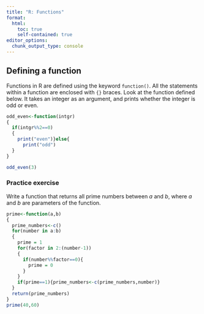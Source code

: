 ```yaml
---
title: "R: Functions"
format:
  html:
    toc: true
    self-contained: true
editor_options: 
  chunk_output_type: console
---
```


## Defining a function

Functions in R are defined using the keyword `function()`. All the statements within a function are enclosed with `{}` braces. Look at the function defined below. It takes an integer as an argument, and prints whether the integer is odd or even.


```r
odd_even<-function(intgr)
{
  if(intgr%%2==0)
  {
    print("even")}else{
      print("odd")
  }
}

odd_even(3)
```


### Practice exercise

Write a function that returns all prime numbers between $a$ and $b$, where $a$ and $b$ are parameters of the function.


```r
prime<-function(a,b)
{
  prime_numbers<-c()
  for(number in a:b)
  {
    prime = 1
    for(factor in 2:(number-1))
    {
      if(number%%factor==0){
        prime = 0
      }
    }
    if(prime==1){prime_numbers<-c(prime_numbers,number)}
  }
  return(prime_numbers)
}
prime(40,60)
```